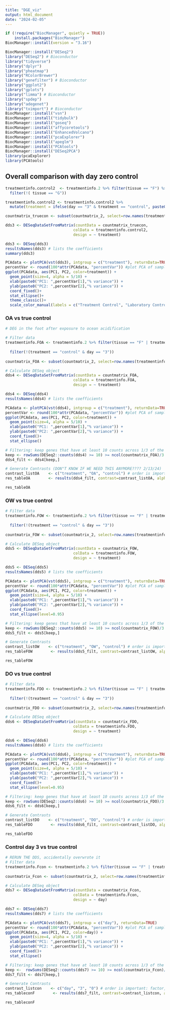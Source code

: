 ```yaml
---
title: "DGE_viz"
output: html_document
date: "2024-02-05"
---
```

```r
if (!require("BiocManager", quietly = TRUE))
    install.packages("BiocManager")
BiocManager::install(version = "3.16")

BiocManager::install("DESeq2")
library("DESeq2") # Bioconductor
library("tidyverse")
library("dplyr")
library("pheatmap")
library("RColorBrewer")
library("genefilter") # Bioconductor
library("ggplot2")
library("gplots")
library("limma") # Bioconductor
library("spdep") 
library("adegenet")
library("tximport") # Bioconductor
BiocManager::install("vsn")
BiocManager::install("tidybulk")
BiocManager::install("goseq")
BiocManager::install("affycoretools")
BiocManager::install("EnhancedVolcano")
BiocManager::install("pcaExplorer")
BiocManager::install("apeglm")
BiocManager::install("PCAtools")
BiocManager::install("DESeq2PCA")
library(pcaExplorer)
library(PCAtools)
```


## Overall comparison with day zero control
```r
treatmentinfo.control2  <- treatmentinfo.2 %>% filter(tissue == "F") %>%
  filter(!( tissue == "G"))

treatmentinfo.control2 <- treatmentinfo.control2 %>%
  mutate(treatment = ifelse(day == "3" & treatment == "control", paste0(treatment, "_3"), treatment))

countmatrix_truecon <- subset(countmatrix_2, select=row.names(treatmentinfo.control2))

dds3 <- DESeqDataSetFromMatrix(countData = countmatrix_truecon,
                              colData = treatmentinfo.control2,
                              design = ~ treatment)

dds3 <- DESeq(dds3)
resultsNames(dds3) # lists the coefficients
summary(dds3)

PCAdata <- plotPCA(vst(dds3), intgroup = c("treatment"), returnData=TRUE)
percentVar <- round(100*attr(PCAdata, "percentVar")) #plot PCA of samples with all data
ggplot(PCAdata, aes(PC1, PC2, color=treatment)) + 
  geom_point(size=4, alpha = 5/10) +
  xlab(paste0("PC1: ",percentVar[1],"% variance")) +
  ylab(paste0("PC2: ",percentVar[2],"% variance")) + 
  coord_fixed()+
  stat_ellipse()+
  theme_classic()+
  scale_color_manual(labels = c("Treatment Control", "Laboratory Control", "Hypoxia", "Ocean Acidification", "Ocean Warming"), values = c("blue", "lightblue", "purple","green", "red"))

```

### OA vs true control
```r
# DEG in the foot after exposure to ocean acidification

# Filter data
treatmentinfo.FOA <- treatmentinfo.2 %>% filter(tissue == "F" | treatment == "control" | treatment == "OA") %>% filter(!(tissue == "G" | treatment == "OW" | treatment == "DO"))
                                                                                                      treatmentinfo.FOA <- treatmentinfo.FOA %>%
  filter(!(treatment == "control" & day == "3")) 
                                                                                                      
countmatrix_FOA <- subset(countmatrix_2, select=row.names(treatmentinfo.FOA))

# Calculate DESeq object
dds4 <- DESeqDataSetFromMatrix(countData = countmatrix_FOA,
                              colData = treatmentinfo.FOA,
                              design = ~ treatment)

dds4 <- DESeq(dds4)
resultsNames(dds4) # lists the coefficients

PCAdata <- plotPCA(vst(dds4), intgroup = c("treatment"), returnData=TRUE)
percentVar <- round(100*attr(PCAdata, "percentVar")) #plot PCA of samples with all data
ggplot(PCAdata, aes(PC1, PC2, color=treatment)) + 
  geom_point(size=4, alpha = 5/10) +
  xlab(paste0("PC1: ",percentVar[1],"% variance")) +
  ylab(paste0("PC2: ",percentVar[2],"% variance")) + 
  coord_fixed()+
  stat_ellipse()

# Filtering: keep genes that have at least 10 counts across 1/3 of the samples - https://support.bioconductor.org/p/110307/
keep <- rowSums(DESeq2::counts(dds4) >= 10) >= ncol(countmatrix_FOA)/3
dds4_filt <- dds4[keep,]

# Generate Contrasts (DON"T KNOW IF WE NEED THIS ANYMORE???? 2/13/24)
contrast_listOA    <- c("treatment", "OA", "control") # order is important: factor, treatment group, control
res_tableOA        <- results(dds4_filt, contrast=contrast_listOA, alpha = 0.05)

res_tableOA
```

### OW vs true control
```r

# Filter data
treatmentinfo.FOW <- treatmentinfo.2 %>% filter(tissue == "F" | treatment == "control" | treatment == "OW") %>% filter(!(tissue == "G" | treatment == "OA" | treatment == "DO"))
                                                                                                    treatmentinfo.FOW <- treatmentinfo.FOW %>%
  filter(!(treatment == "control" & day == "3")) 
                                                                                                      
countmatrix_FOW <- subset(countmatrix_2, select=row.names(treatmentinfo.FOW))

# Calculate DESeq object
dds5 <- DESeqDataSetFromMatrix(countData = countmatrix_FOW,
                              colData = treatmentinfo.FOW,
                              design = ~ treatment)

dds5 <- DESeq(dds5)
resultsNames(dds5) # lists the coefficients

PCAdata <- plotPCA(vst(dds5), intgroup = c("treatment"), returnData=TRUE)
percentVar <- round(100*attr(PCAdata, "percentVar")) #plot PCA of samples with all data
ggplot(PCAdata, aes(PC1, PC2, color=treatment)) + 
  geom_point(size=4, alpha = 5/10) +
  xlab(paste0("PC1: ",percentVar[1],"% variance")) +
  ylab(paste0("PC2: ",percentVar[2],"% variance")) + 
  coord_fixed()+
  stat_ellipse(level=0.95)

# Filtering: keep genes that have at least 10 counts across 1/3 of the samples - https://support.bioconductor.org/p/110307/
keep <- rowSums(DESeq2::counts(dds5) >= 10) >= ncol(countmatrix_FOW)/3
dds5_filt <- dds5[keep,]

# Generate Contrasts
contrast_listOW    <- c("treatment", "OW", "control") # order is important: factor, treatment group, control
res_tableFOW        <- results(dds5_filt, contrast=contrast_listOW, alpha = 0.05)

res_tableFOW
```

### DO vs true control
```r

# Filter data
treatmentinfo.FDO <- treatmentinfo.2 %>% filter(tissue == "F" | treatment == "control" | treatment == "DO") %>% filter(!(tissue == "G" | treatment == "OA" | treatment == "OW"))
                                                                                                    treatmentinfo.FDO <- treatmentinfo.FDO %>%
  filter(!(treatment == "control" & day == "3")) 
                                                                                                      
countmatrix_FDO <- subset(countmatrix_2, select=row.names(treatmentinfo.FDO))

# Calculate DESeq object
dds6 <- DESeqDataSetFromMatrix(countData = countmatrix_FDO,
                              colData = treatmentinfo.FDO,
                              design = ~ treatment)

dds6 <- DESeq(dds6)
resultsNames(dds6) # lists the coefficients

PCAdata <- plotPCA(vst(dds6), intgroup = c("treatment"), returnData=TRUE)
percentVar <- round(100*attr(PCAdata, "percentVar")) #plot PCA of samples with all data
ggplot(PCAdata, aes(PC1, PC2, color=treatment)) + 
  geom_point(size=4, alpha = 5/10) +
  xlab(paste0("PC1: ",percentVar[1],"% variance")) +
  ylab(paste0("PC2: ",percentVar[2],"% variance")) + 
  coord_fixed()+
  stat_ellipse(level=0.95)

# Filtering: keep genes that have at least 10 counts across 1/3 of the samples - https://support.bioconductor.org/p/110307/
keep <- rowSums(DESeq2::counts(dds6) >= 10) >= ncol(countmatrix_FDO)/3
dds6_filt <- dds6[keep,]

# Generate Contrasts
contrast_listDO    <- c("treatment", "DO", "control") # order is important: factor, treatment group, control
res_tableFDO        <- results(dds6_filt, contrast=contrast_listDO, alpha = 0.05)

res_tableFDO
```


### Control day 3 vs true control
```r
# RERUN THE DDS, accidentally overwrote it 
# Filter data
treatmentinfo.Fcon <- treatmentinfo.2 %>% filter(tissue == "F" | treatment == "control") %>% filter(!(tissue == "G" | treatment == "OA" | treatment == "OW" | treatment == "DO"))
                                                                                                  
countmatrix_Fcon <- subset(countmatrix_2, select=row.names(treatmentinfo.Fcon))

# Calculate DESeq object
dds7 <- DESeqDataSetFromMatrix(countData = countmatrix_Fcon,
                              colData = treatmentinfo.Fcon,
                              design = ~ day)

dds7 <- DESeq(dds7)
resultsNames(dds7) # lists the coefficients

PCAdata <- plotPCA(vst(dds7), intgroup = c("day"), returnData=TRUE)
percentVar <- round(100*attr(PCAdata, "percentVar")) #plot PCA of samples with all data
ggplot(PCAdata, aes(PC1, PC2, color=day)) + 
  geom_point(size=4, alpha = 5/10) +
  xlab(paste0("PC1: ",percentVar[1],"% variance")) +
  ylab(paste0("PC2: ",percentVar[2],"% variance")) + 
  coord_fixed()+
  stat_ellipse()

# Filtering: keep genes that have at least 10 counts across 1/3 of the samples - https://support.bioconductor.org/p/110307/
keep <-  rowSums(DESeq2::counts(dds7) >= 10) >= ncol(countmatrix_Fcon)/3
dds7_filt <- dds7[keep,]

# Generate Contrasts
contrast_listcon    <- c("day", "3", "0") # order is important: factor, treatment group, control
res_tableconF        <- results(dds7_filt, contrast=contrast_listcon, alpha = 0.05)

res_tableconF
```
